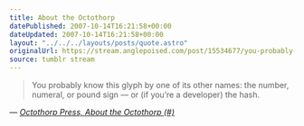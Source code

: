 ```yaml
---
title: About the Octothorp
datePublished: 2007-10-14T16:21:58+00:00
dateUpdated: 2007-10-14T16:21:58+00:00
layout: "../../../layouts/posts/quote.astro"
originalUrl: https://stream.anglepoised.com/post/15534677/you-probably-know-this-glyph-by-one-of-its-other
source: tumblr stream
---
```


> You probably know this glyph by one of its other names: the number, numeral, or pound sign — or (if you&rsquo;re a developer) the hash.

— <cite>[Octothorp Press, _About the Octothorp (#)_](http://www.octothorp.us/octothorp.html)</cite>
